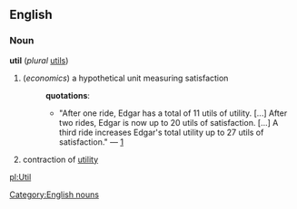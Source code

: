 == English ==
=== Noun ===
[[Category:English nouns]]
'''util''' (''plural'' [[utils]])
# (''economics'') a hypothetical unit measuring satisfaction
#:'''quotations''':
#:*"After one ride, Edgar has a total of 11 utils of utility. [...] After two rides, Edgar is now up to 20 utils of satisfaction. [...] A third ride increases Edgar's total utility up to 27 utils of satisfaction." &mdash; [http://www.amosweb.com/cgi-bin/wpd.pl/wpd.pl?fcd=dsp&key=total+utility]
# contraction of [[utility]]

[[pl:Util]]